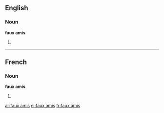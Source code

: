 ==English==

===Noun===
'''faux amis'''

# {{plural of|faux ami}}

----

==French==

===Noun===
'''faux amis''' {{m-p}}

# {{plural of|faux-ami|lang=fr}}

[[ar:faux amis]]
[[el:faux amis]]
[[fr:faux amis]]